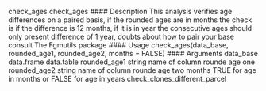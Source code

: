 check_ages check_ages
#### Description
This analysis verifies age differences on a paired basis, if the rounded ages are in months the check
is if the difference is 12 months, if it is in year the consecutive ages should only present difference
of 1 year, doubts about how to pair your base consult The Fgmutils package
#### Usage
check_ages(data_base, rounded_age1, rounded_age2, months = FALSE)
#### Arguments
data_base data.frame data.table
rounded_age1 string name of column rounde age one
rounded_age2 string name of column rounde age two
months TRUE for age in months or FALSE for age in years
check_clones_different_parcel
